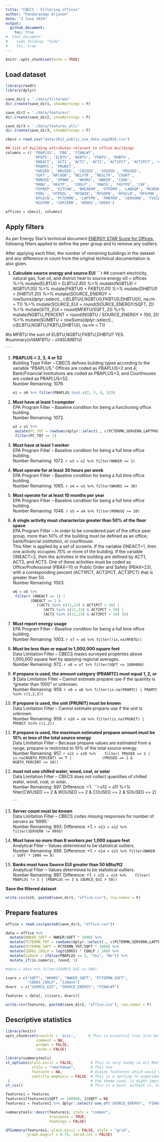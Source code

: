```yaml
---
title: "CBECS - Filtering offices"
author: "Pandarasamy Arjunan"
date: "3 June 2019"
output: 
  github_document:
    toc: true
#  html_document:
#    code_folding: "hide"
#    toc: true
---
```


```r
knitr::opts_chunk$set(echo = TRUE)
```

## Load dataset
```r
library(readr)
library(dplyr)

save_dir1 = './data/filtered/'
dir.create(save_dir1, showWarnings = F)

save_dir2 = './data/features/'
dir.create(save_dir2, showWarnings = F)

save_dir3 = './data/features_all/'
dir.create(save_dir3, showWarnings = F)
```

```r
cbecs = read.csv("data/2012_public_use_data_aug2016.csv")

## list of building attributes relevant to office buildings 
columns = c( 'PBAPLUS', 'PBA', 'FINALWT', 
             'MFBTU', 'ELBTU', 'NGBTU', 'FKBTU', 'DHBTU',
             'ONEACT', 'ACT1', 'ACT2', 'ACT3', 'ACT1PCT', 'ACT2PCT', 'ACT3PCT',
             'PRAMTC', 'PRUNIT',
             'CWUSED', 'WOUSED', 'COUSED', 'SOUSED', 'PRUSED',
             'SQFT', 'NFLOOR', 'NELVTR', 'NESLTR', 'COURT', 
             'MONUSE', 'OPNWE',  'WKHRS', 'NWKER', 'COOK', 
             'MANU', 'HEATP',  'COOLP',  'SNACK', 'FASTFD', 'CAF',
             'FDPREP', 'KITCHN', 'BREAKRM', 'OTFDRM', 'LABEQP', 'MCHEQP',
             'POOL', 'HTPOOL', 'RFGWIN', 'RFGOPN', 'RFGCLN', 'RFGVNN',
             'RFGICN', 'PCTERMN', 'LAPTPN', 'PRNTRN', 'SERVERN', 'TVVIDEON',
             'RGSTRN', 'COPIERN', 'HDD65','CDD65')

offices = cbecs[, columns]
```

## Apply filters

As per Energy Star's technical document [ENERGY STAR Score for Offices](https://www.energystar.gov/buildings/tools-and-resources/energy-star-score-offices), following filters applied to define the peer group and to remove any outliers.

After applying each filter, the number of remaining buildings in the dataset and any difference in count from the original technical documentation is also given.

#. **Calculate source energy and source EUI**
    ```r
## convert electricity, natural gas, fuel oil, and district heat to source energy
o0 = offices %>% 
  mutate(ELBTU0 = ELBTU*2.80) %>%
  mutate(NGBTU0 = NGBTU*1.05) %>%
  mutate(FKBTU0 = FKBTU*1.01) %>%
  mutate(DHBTU0 = DHBTU*1.20) %>%
  mutate(SOURCE_ENERGY = rowSums(dplyr::select(., c(ELBTU0,NGBTU0,FKBTU0,DHBTU0)), na.rm = T)) %>% 
  mutate(SOURCE_EUI = round(SOURCE_ENERGY/SQFT, 2)) %>%
  mutate(SITE_EUI = round(MFBTU/SQFT, 2)) %>%
  mutate(NGBTU_PERCENT = round(NGBTU / SOURCE_ENERGY * 100, 2)) %>% 
  mutate(SUMBTU = rowSums(dplyr::select(., c(ELBTU,NGBTU,FKBTU,DHBTU)), na.rm = T))

#Is MFBTU the sum of ELBTU,NGBTU,FKBTU,DHBTU? YES.
#summary(o14$MFBTU - o14$SUMBTU)

    ```

#. **PBAPLUS = 2, 3, 4 or 52**
<br/>Building Type Filter – CBECS defines building types according to the variable “PBAPLUS.” Offices are coded as PBAPLUS=2 and 4; Bank/Financial Institutions are coded as PBAPLUS=3; and Courthouses are coded as PBAPLUS=52.
<br/>Number Remaining: 1076.

    ```r
o1 = o0 %>% filter(PBAPLUS %in% c(2, 3, 4, 52))
    ```

#. **Must have at least 1 computer**
<br/>EPA Program Filter – Baseline condition for being a functioning office building.
<br/>Number Remaining: 1072.

    ```r
o2 = o1 %>% 
  mutate(PC_TOT = rowSums(dplyr::select(., c(PCTERMN,SERVERN,LAPTPN)), na.rm = T)) %>% 
  filter(PC_TOT >= 1)
    ```

#. **Must have at least 1 worker**
<br/>EPA Program Filter – Baseline condition for being a full time office building.
<br/>Number Remaining: 1072.
    ```r
o3 = o2 %>% filter(NWKER >= 1)
    ```


#. **Must operate for at least 30 hours per week**
<br/>EPA Program Filter – Baseline condition for being a full time office building.
<br/>Number Remaining: 1065.
    ```r
o4 = o3 %>% filter(WKHRS >= 30)
    ```


#. **Must operate for at least 10 months per year**
<br/>EPA Program Filter – Baseline condition for being a full time office building.
<br/>Number Remaining: 1046.
    ```r
o5 = o4 %>% filter(MONUSE >= 10)
    ```

#. **A single activity must characterize greater than 50% of the floor space**
<br/>EPA Program Filter – In order to be considered part of the office peer group, more than 50% of the building must be defined as an office, bank/financial institution, or courthouse.
<br/>This filter is applied by a set of screens. If the variable ONEACT=1, then one activity occupies 75% or more of the building. If the variable ONEACT=2, then the activities in the building are defined by ACT1, ACT2, and ACT3. One of these activities must be coded as Office/Professional (PBAX=11) or Public Order and Safety (PBAX=23), with a corresponding percent (ACT1PCT, ACT2PCT, ACT3PCT) that is greater than 50.
<br/>Number Remaining: 1003.

    ```r
o6 = o5 %>% 
  filter( (ONEACT == 1) |
            (ONEACT == 2 & 
               ((ACT1 %in% c(11,23) & ACT1PCT > 50) | 
                  (ACT2 %in% c(11,23) & ACT2PCT > 50) | 
                  (ACT3 %in% c(11,23) & ACT3PCT > 50) )))
    ```


#. **Must report energy usage**
<br/>EPA Program Filter – Baseline condition for being a full time office building.
<br/>Number Remaining: 1003.
    ```r
o7 = o6 %>% filter(!is.na(MFBTU))
    ```

#. **Must be less than or equal to 1,000,000 square feet**
<br/>Data Limitation Filter – CBECS masks surveyed properties above 1,000,000 square feet by applying regional averages.
<br/>Number Remaining: 972.
    ```r
o8 = o7 %>% filter(SQFT <= 1000000)
    ```

#. **If propane is used, the amount category (PRAMTC) must equal 1, 2, or 3**
Data Limitation Filter – Cannot estimate propane use if the quantity is “greater than 1000” or unknown.
<br/>Number Remaining: 959.
    ```r
o9 = o8 %>% filter(is.na(PRAMTC) | PRAMTC %in% c(1,2,3))
    ```


#. **If propane is used, the unit (PRUNIT) must be known**
<br/>Data Limitation Filter – Cannot estimate propane use if the unit is unknown.
<br/>Number Remaining: 959.
    ```r
o10 = o9 %>% filter(is.na(PRUNIT) | PRUNIT %in% c(1,2))
    ```

#. **If propane is used, the maximum estimated propane amount must be 10% or less of the total source energy**
<br/>Data Limitation Filter – Because propane values are estimated from a range, propane is restricted to 10% of the total source energy.
<br/>Number Remaining: 957.
    ```r
o11 = o10 %>% 
  filter( PRUSED == 2 | is.na(NGBTU_PERCENT) == T | 
            (PRUSED == 1 & NGBTU_PERCENT <= 10))
    ```

#. **must not use chilled water, wood, coal, or solar**
<br/>Data Limitation Filter – CBECS does not collect quantities of chilled water, wood, coal, or solar.
<br/>Number Remaining: 897. Difference: +1.
    ```r
o12 = o11 %>% 
  filter(CWUSED == 2 & WOUSED == 2 & COUSED == 2 & SOUSED == 2)

    ```

#. **Server count must be known**
<br/>Data Limitation Filter – CBECS codes missing responses for number of servers as ‘9995.’
<br/>Number Remaining: 893. Difference: +1.
    ```r
o13 = o12 %>% filter(SERVERN != 9995)
    ```

#. **Must have no more than 8 workers per 1,000 square feet**
<br/>Analytical Filter – Values determined to be statistical outliers.
<br/>Number Remaining: 889. Difference: +1.
    ```r
o14 = o13 %>% filter(NWKER  / SQFT * 1000 <= 8)
    ```

#. **Banks must have Source EUI greater than 50 kBtu/ft2**
<br/>Analytical Filter – Values determined to be statistical outliers.
<br/>Number Remaining: 887. Difference: +1.
    ```r
o15 = o14 %>% 
  filter( PBAPLUS != 3 | (PBAPLUS == 3 & SOURCE_EUI > 50))
    ```

**Save the filtered dataset**
```r
write.csv(o15, paste0(save_dir1, "office.csv"), row.names = F)
```


## Prepare features

```r
office = read.csv(paste0(save_dir1, "office.csv"))

data = office %>%
  mutate(NWKER_SQFT = NWKER/SQFT * 1000) %>%
  mutate(PCTERMN_TOT = rowSums(dplyr::select(., c(PCTERMN,SERVERN,LAPTPN)), na.rm = T)) %>% 
  mutate(PCTERMN_SQFT = PCTERMN_TOT/SQFT * 1000) %>%
  mutate(CDD65_COOLP = log(CDD65) * COOLP / 100) %>%
  mutate(IsBank = ifelse(PBAPLUS == 3, "Yes", "No")) %>%
  mutate_if(is.numeric, round, 3)

#data = data %>% filter(SOURCE_EUI <= 500)

ivars = c("SQFT", "WKHRS", "NWKER_SQFT", "PCTERMN_SQFT", 
          "CDD65_COOLP", "IsBank")
dvars  = c("SOURCE_EUI", "SOURCE_ENERGY", "FINALWT")

features = data[, c(ivars, dvars)]

write.csv(features, paste0(save_dir2, "office.csv"), row.names = F)
```

## Descriptive statistics 
```r
library(knitr)
opts_chunk$set(results = 'asis',      # This is essential (can also be set at the chunk-level)
              comment = NA, 
              prompt = FALSE, 
              cache = FALSE)

library(summarytools)
st_options(plain.ascii = FALSE,        # This is very handy in all Rmd documents
            style = "rmarkdown",       # This too
            footnote = NA,             # Avoids footnotes which would clutter the results
            subtitle.emphasis = FALSE  # This is a setting to experiment with - according to
 )                                     # the theme used, it might improve the headings' 
st_css()                               # This is a must; without it, expect odd layout,
```

```r
features1 = features
features1[features1$SQFT >= 100000, ]$SQFT = NA
features1 = features1 %>% dplyr::select(-one_of('SOURCE_ENERGY', 'FINALWT'))

summarytools::descr(features1, stats = "common", 
                    transpose = TRUE, 
                    headings = FALSE)
```


```r
dfSummary(features1, plain.ascii = FALSE, style = "grid", 
          graph.magnif = 0.75, valid.col = FALSE)
```
